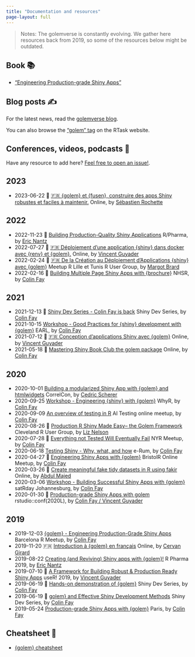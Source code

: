 ```yaml
---
title: "Documentation and resources"
page-layout: full
---
```


> Notes: The golemverse is constantly evolving. We gather here resources back from 2019, so some of the resources below might be outdated.

## Book 📚

- ["Engineering Production-grade Shiny Apps"](//engineering-shiny.org/)

## Blog posts ✍️

For the latest news, read the [golemverse blog](/news/).

You can also browse the ["golem" tag](https://rtask.thinkr.fr/golem/) on the RTask website.

## Conferences, videos, podcasts 🤩

Have any resource to add here? [Feel free to open an issue!](https://github.com/ThinkR-open/golemverse.org/issues).

## 2023

- 2023-06-22 🎥 [🇫🇷 {golem} et {fusen}, construire des apps Shiny robustes et faciles à maintenir.](https://www.youtube.com/watch?v=diCG4t76k78) Online, by [Sébastien Rochette](https://github.com/statnmap)

## 2022


- 2022-11-23 🎥 [Building Production-Quality Shiny Applications](https://www.youtube.com/watch?v=_zm2GuSrZ14) R/Pharma, by [Eric Nantz](https://twitter.com/theRcast)
- 2022-07-27 🎥 [🇫🇷 Déploiement d'une application {shiny} dans docker avec {renv} et {golem}.](https://www.youtube.com/watch?v=diCG4t76k78) Online, by [Vincent Guyader](https://github.com/VincentGuyader)
- 2022-02-24 🎥 [🇫🇷 De la Création au Déploiement d’Applications {shiny} avec {golem}](https://www.youtube.com/watch?v=nfP-mGIsqVs) Meetup R Lille et Tunis R User Group, by [Margot Brard](https://github.com/MargotBr)
- 2022-02-16 🎥 [Building Multiple Page Shiny Apps with {brochure}](https://www.youtube.com/watch?v=8UiCqSKlfew) NHSR, by [Colin Fay](https://colinfay.me/)


## 2021


- 2021-12-13 🎥 [Shiny Dev Series - Colin Fay is back](https://speakerdeck.com/colinfay/workshop-good-practices-for-shiny-development-with-golem) Shiny Dev Series, by [Colin Fay](https://colinfay.me/)
- 2021-10-15  [Workshop - Good Practices for {shiny} development with {golem}](https://speakerdeck.com/colinfay/workshop-good-practices-for-shiny-development-with-golem) EARL, by [Colin Fay](https://colinfay.me/)
- 2021-07-12 🎥 [🇫🇷 Conception d'applications Shiny avec {golem}](https://www.youtube.com/watch?v=0f5Me1PFGDs) Online, by [Vincent Guyader](https://github.com/VincentGuyader)
- 2021-05-18 🎥 [Mastering Shiny Book Club the golem package](https://www.youtube.com/watch?v=Vq2GKCbfpTI) Online, by [Colin Fay](https://colinfay.me/)


## 2020


- 2020-10-01  [Building a modularized Shiny App with {golem} and htmlwidgets](https://www.youtube.com/watch?v=zCG3xk-QLSI) CorrelCon, by [Cedric Scherer](https://www.cedricscherer.com/)
- 2020-09-25  [Workshop - Engineering {shiny} with {golem}](https://speakerdeck.com/colinfay/engineering-shiny-with-golem-whyr) WhyR, by [Colin Fay](https://colinfay.me/)
- 2020-09-09  [An overview of testing in R](https://speakerdeck.com/colinfay/an-overview-of-testing-in-r) AI Testing online meetup, by [Colin Fay](https://colinfay.me/)
- 2020-08-26 🎥 [Production R Shiny Made Easy-- the Golem Framework](https://www.youtube.com/watch?v=Xl-xb7y15Ls) Cleveland R User Group, by [Liz Nelson](https://www.liz-nelson.com/)
- 2020-07-28 🎥 [Everything not Tested Will Eventually Fail](https://www.youtube.com/watch?v=Zw-u02up3q4) NYR Meetup, by [Colin Fay](https://colinfay.me/)
- 2020-06-18  [Testing Shiny - Why, what, and how](https://speakerdeck.com/colinfay/erum-2020-testing-shiny-why-what-and-how) e-Rum, by [Colin Fay](https://colinfay.me/)
- 2020-04-27 🎥 [Engineering Shiny Apps with {golem}](https://youtu.be/aY5ekC4-WQs?t=1784) BristolR Online Meetup, by [Colin Fay](https://colinfay.me/)
- 2020-03-26 🎥 [Create meaningful fake tidy datasets in R using fakir](https://www.youtube.com/watch?v=EhhljL5zaWs) Online, by [Abdul Majed](https://twitter.com/1littlecoder)
- 2020-03-06  [Workshop - Building Successful Shiny Apps with {golem}](https://speakerdeck.com/colinfay/workshop-building-successful-shiny-apps-with-golem) satRday Johannesburg, by [Colin Fay](https://colinfay.me/)
- 2020-01-30 🎥 [Production-grade Shiny Apps with golem](https://resources.rstudio.com/rstudio-conf-2020/production-grade-shiny-apps-with-golem-colin-fay) rstudio::conf(2020L), by [Colin Fay / Vincent Guyader](https://thinkr.fr/)


## 2019


- 2019-12-03  [{golem} - Engineering Production-Grade Shiny Apps](https://speakerdeck.com/colinfay/engineering-production-grade-shiny-apps-with-golem) Barcelona R Meetup, by [Colin Fay](https://colinfay.me/)
- 2019-11-20 🇫🇷 [Introduction à {golem} en français](https://youtu.be/6qI4NzxlAFU) Online, by [Cervan Girard](https://github.com/Cervangirard)
- 2019-08-22  [Creating (and Reviving) Shiny apps with {golem}!](https://rpodcast.gitlab.io/golem_rpharma2019/) R Pharma 2019, by [Eric Nantz](https://twitter.com/theRcast)
- 2019-07-10 🎥 [A Framework for Building Robust &amp; Production Ready Shiny Apps](https://youtu.be/tCAan6smrjs) useR\! 2019, by [Vincent Guyader](https://github.com/VincentGuyader)
- 2019-06-19 🎥 [Hands-on demonstration of {golem}](https://www.youtube.com/watch?v=3-p9XLvoJV0) Shiny Dev Series, by [Colin Fay](https://colinfay.me/)
- 2019-06-19 🎥 [golem} and Effective Shiny Development Methods](https://www.youtube.com/watch?v=OU1-CkSVdTI) Shiny Dev Series, by [Colin Fay](https://colinfay.me/)
- 2019-05-24  [Production-grade Shiny Apps with {golem}](https://speakerdeck.com/colinfay/production-grade-shiny-apps-with-golem) Paris, by [Colin Fay](https://colinfay.me/)

## Cheatsheet 📑

- [{golem} cheatsheet](https://thinkr.fr/golem_cheatsheet_v0.1.pdf)

